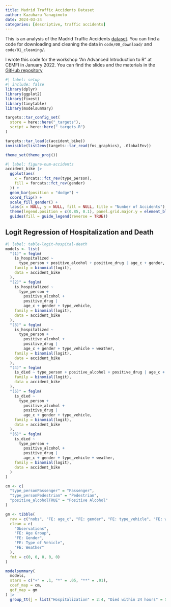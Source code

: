```yaml
---
title: Madrid Traffic Accidents Dataset
author: Kazuharu Yanagimoto
date: 2024-03-24
categories: [descriptive, traffic accidents]
---
```


This is an analysis of the Madrid Traffic Accidents [dataset](https://datos.madrid.es/portal/site/egob/menuitem.c05c1f754a33a9fbe4b2e4b284f1a5a0/?vgnextoid=7c2843010d9c3610VgnVCM2000001f4a900aRCRD&vgnextchannel=374512b9ace9f310VgnVCM100000171f5a0aRCRD&vgnextfmt=default).
You can find a code for downloading and cleaning the data in
`code/00_download/` and `code/01_cleaning/`.

::: {.callout-note}

I wrote this code for the workshop "An Advanced Introduction to R"
at CEMFI in January 2022. You can find the slides and the materials in the 
[GitHub repository](https://github.com/kazuyanagimoto/workshop-r-2022)

:::


```r
#| label: setup
#| include: false
library(dplyr)
library(ggplot2)
library(fixest)
library(tinytable)
library(modelsummary)

targets::tar_config_set(
  store = here::here("_targets"),
  script = here::here("_targets.R")
)

targets::tar_load(c(accident_bike))
invisible(list2env(targets::tar_read(fns_graphics), .GlobalEnv))

theme_set(theme_proj())
```

```r
#| label: figure-num-accidents
accident_bike |>
  ggplot(aes(
    x = forcats::fct_rev(type_person),
    fill = forcats::fct_rev(gender)
  )) +
  geom_bar(position = "dodge") +
  coord_flip() +
  scale_fill_gender() +
  labs(x = NULL, y = NULL, fill = NULL, title = "Number of Accidents") +
  theme(legend.position = c(0.85, 0.1), panel.grid.major.y = element_blank()) +
  guides(fill = guide_legend(reverse = TRUE))
```


## Logit Regression of Hospitalization and Death

```r
#| label: table-logit-hospital-death
models <- list(
  "(1)" = feglm(
    is_hospitalized ~
      type_person + positive_alcohol + positive_drug | age_c + gender,
    family = binomial(logit),
    data = accident_bike
  ),
  "(2)" = feglm(
    is_hospitalized ~
      type_person +
        positive_alcohol +
        positive_drug |
        age_c + gender + type_vehicle,
    family = binomial(logit),
    data = accident_bike
  ),
  "(3)" = feglm(
    is_hospitalized ~
      type_person +
        positive_alcohol +
        positive_drug |
        age_c + gender + type_vehicle + weather,
    family = binomial(logit),
    data = accident_bike
  ),
  "(4)" = feglm(
    is_died ~ type_person + positive_alcohol + positive_drug | age_c + gender,
    family = binomial(logit),
    data = accident_bike
  ),
  "(5)" = feglm(
    is_died ~
      type_person +
        positive_alcohol +
        positive_drug |
        age_c + gender + type_vehicle,
    family = binomial(logit),
    data = accident_bike
  ),
  "(6)" = feglm(
    is_died ~
      type_person +
        positive_alcohol +
        positive_drug |
        age_c + gender + type_vehicle + weather,
    family = binomial(logit),
    data = accident_bike
  )
)

cm <- c(
  "type_personPassenger" = "Passenger",
  "type_personPedestrian" = "Pedestrian",
  "positive_alcoholTRUE" = "Positive Alcohol"
)

gm <- tibble(
  raw = c("nobs", "FE: age_c", "FE: gender", "FE: type_vehicle", "FE: weather"),
  clean = c(
    "Observations",
    "FE: Age Group",
    "FE: Gender",
    "FE: Type of Vehicle",
    "FE: Weather"
  ),
  fmt = c(0, 0, 0, 0, 0)
)

modelsummary(
  models,
  stars = c("+" = .1, "*" = .05, "**" = .01),
  coef_map = cm,
  gof_map = gm
) |>
  group_tt(j = list("Hospitalization" = 2:4, "Died within 24 hours" = 5:7))
```